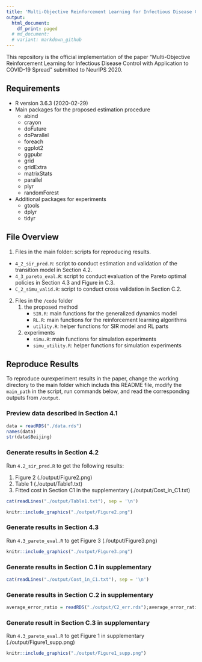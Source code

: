 ```yaml
---
title: 'Multi-Objective Reinforcement Learning for Infectious Disease Control with Application to COVID-19 Spread'
output:
  html_document:
    df_print: paged
  # md_document:
  # variant: markdown_github
---
```


This repository is the official implementation of the paper "Multi-Objective Reinforcement Learning for Infectious Disease Control with Application to COVID-19 Spread" submitted to NeurIPS 2020. 

## Requirements
* R version 3.6.3 (2020-02-29)
* Main packages for the proposed estimation procedure
    - abind
    - crayon
    - doFuture
    - doParallel
    - foreach
    - ggplot2
    - ggpubr
    - grid
    - gridExtra
  	- matrixStats
  	- parallel
  	- plyr
  	- randomForest
  	

* Additional packages for experiments
    - gtools
    - dplyr
    - tidyr



## File Overview
1. Files in the main folder: scripts for reproducing results. 

  * `4_2_sir_pred.R`: script to conduct estimation and validation of the transition model in Section 4.2.
  * `4_3_pareto_eval.R`: script to conduct evaluation of the Pareto optimal policies in Section 4.3 and Figure in C.3.
  * `C_2_simu_valid.R`: script to conduct cross validation in Section C.2.
  
  
2. Files in the `/code` folder
    1. the proposed method
        * `SIR.R`: main functions for the generalized dynamics model
        * `RL.R`: main functions for the reinforcement learning algorithms
        * `utility.R`: helper functions for SIR model and RL parts
    2. experiments
        * `simu.R`: main functions for simulation experiments
        * `simu_utility.R`: helper functions for simulation experiments

## Reproduce Results

To reproduce ourexperiment results in the paper, change the working directory to the main folder which includs this README file, modify the `main_path` in the script, run commands below, and read the corresponding outputs from `/output`. 

###  Preview data described in Section 4.1

```r
data = readRDS("./data.rds")
names(data)
str(data$Beijing)
```




###  Generate results in Section 4.2
Run `4.2_sir_pred.R` to get the following results:

  1. Figure 2 (./output/Figure2.png) 
  2. Table 1 (./output/Table1.txt)
  3. Fitted cost in Section C1 in the supplementary (./output/Cost_in_C1.txt)


```r
cat(readLines("./output/Table1.txt"), sep = '\n')
```


```r
knitr::include_graphics("./output/Figure2.png")
```




###  Generate results in Section 4.3
Run `4.3_pareto_eval.R` to get Figure 3 (./output/Figure3.png) 

```r
knitr::include_graphics("./output/Figure3.png")
```
 

###  Generate results in Section C.1 in supplementary
```r
cat(readLines("./output/Cost_in_C1.txt"), sep = '\n')
```

###  Generate results in Section C.2 in supplementary
  
```r
average_error_ratio = readRDS("./output/C2_err.rds");average_error_ratio
```  
    
###  Generate result in Section C.3 in supplementary
Run `4.3_pareto_eval.R` to get Figure 1 in supplementary (./output/Figure1_supp.png)
 
```r
knitr::include_graphics("./output/Figure1_supp.png")
``` 

